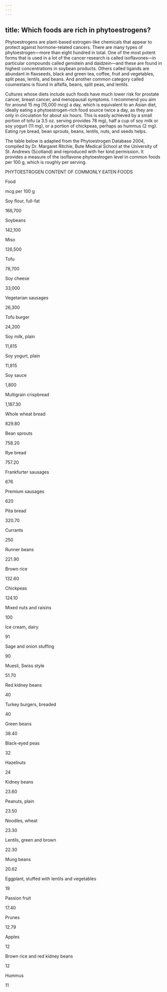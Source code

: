 ```yaml
---
---
---
```

title: Which foods are rich in phytoestrogens?
---




Phytoestrogens are plant-based estrogen-like chemicals that appear to protect against hormone-related cancers. There are many types of phytoestrogen—more than eight hundred in total. One of the most potent forms that is used in a lot of the cancer research is called isoflavones—in particular compounds called genistein and daidzein—and these are found in highest concentrations in soybean products. Others called ligands are abundant in flaxseeds, black and green tea, coffee, fruit and vegetables, split peas, lentils, and beans. And another common category called coumestans is found in alfalfa, beans, split peas, and lentils.

Cultures whose diets include such foods have much lower risk for prostate cancer, breast cancer, and menopausal symptoms. I recommend you aim for around 15 mg (15,000 mcg) a day, which is equivalent to an Asian diet, ideally eating a phytoestrogen-rich food source twice a day, as they are only in circulation for about six hours. This is easily achieved by a small portion of tofu (a 3.5 oz. serving provides 78 mg), half a cup of soy milk or soy yogurt (11 mg), or a portion of chickpeas, perhaps as hummus (2 mg). Eating rye bread, bean sprouts, beans, lentils, nuts, and seeds helps.

The table below is adapted from the Phytoestrogen Database 2004, compiled by Dr. Margaret Ritchie, Bute Medical School at the University of St. Andrews (Scotland) and reproduced with her kind permission. It provides a measure of the isoflavone phytoestrogen level in common foods per 100 g, which is roughly per serving.

PHYTOESTROGEN CONTENT OF COMMONLY EATEN FOODS

Food

mcg per 100 g

Soy flour, full-fat

166,700

Soybeans

142,100

Miso

126,500

Tofu

78,700

Soy cheese

33,000

Vegetarian sausages

26,300

Tofu burger

24,200

Soy milk, plain

11,815

Soy yogurt, plain

11,815

Soy sauce

1,800

Multigrain crispbread

1,187.30

Whole wheat bread

829.80

Bean sprouts

758.20

Rye bread

757.20

Frankfurter sausages

676

Premium sausages

620

Pita bread

320.70

Currants

250

Runner beans

221.90

Brown rice

132.60

Chickpeas

124.10

Mixed nuts and raisins

100

Ice cream, dairy

91

Sage and onion stuffing

90

Muesli, Swiss style

51.70

Red kidney beans

40

Turkey burgers, breaded

40

Green beans

38.40

Black-eyed peas

32

Hazelnuts

24

Kidney beans

23.60

Peanuts, plain

23.50

Noodles, wheat

23.30

Lentils, green and brown

22.30

Mung beans

20.62

Eggplant, stuffed with lentils and vegetables

19

Passion fruit

17.40

Prunes

12.79

Apples

12

Brown rice and red kidney beans

12

Hummus

11